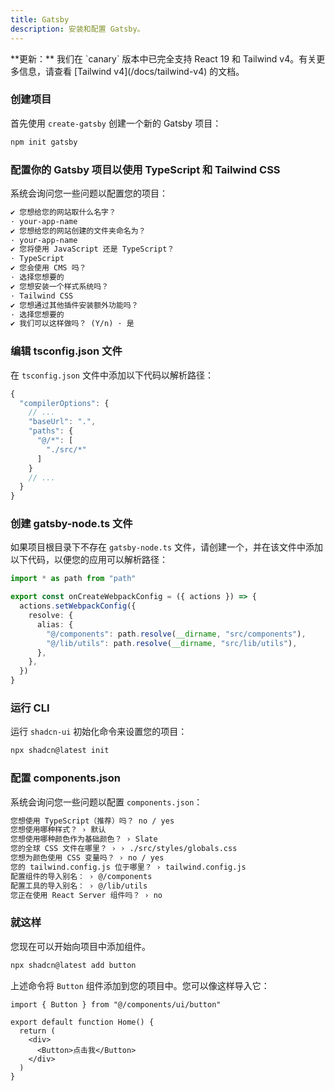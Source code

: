 ```yaml
---
title: Gatsby
description: 安装和配置 Gatsby。
---
```


<Callout className="bg-blue-50 border-blue-600 dark:border-blue-900 dark:bg-blue-950 mb-6 [&_code]:bg-blue-100 dark:[&_code]:bg-blue-900">
  **更新：** 我们在 `canary` 版本中已完全支持 React 19 和 Tailwind v4。有关更多信息，请查看 [Tailwind v4](/docs/tailwind-v4) 的文档。
</Callout>

<Steps>

### 创建项目

首先使用 `create-gatsby` 创建一个新的 Gatsby 项目：

```bash
npm init gatsby
```

### 配置你的 Gatsby 项目以使用 TypeScript 和 Tailwind CSS

系统会询问您一些问题以配置您的项目：

```txt showLineNumbers
✔ 您想给您的网站取什么名字？
· your-app-name
✔ 您想给您的网站创建的文件夹命名为？
· your-app-name
✔ 您将使用 JavaScript 还是 TypeScript？
· TypeScript
✔ 您会使用 CMS 吗？
· 选择您想要的
✔ 您想安装一个样式系统吗？
· Tailwind CSS
✔ 您想通过其他插件安装额外功能吗？
· 选择您想要的
✔ 我们可以这样做吗？ (Y/n) · 是
```

### 编辑 tsconfig.json 文件

在 `tsconfig.json` 文件中添加以下代码以解析路径：

```ts {4-9} showLineNumbers
{
  "compilerOptions": {
    // ...
    "baseUrl": ".",
    "paths": {
      "@/*": [
        "./src/*"
      ]
    }
    // ...
  }
}
```

### 创建 gatsby-node.ts 文件

如果项目根目录下不存在 `gatsby-node.ts` 文件，请创建一个，并在该文件中添加以下代码，以便您的应用可以解析路径：

```ts
import * as path from "path"

export const onCreateWebpackConfig = ({ actions }) => {
  actions.setWebpackConfig({
    resolve: {
      alias: {
        "@/components": path.resolve(__dirname, "src/components"),
        "@/lib/utils": path.resolve(__dirname, "src/lib/utils"),
      },
    },
  })
}
```

### 运行 CLI

运行 `shadcn-ui` 初始化命令来设置您的项目：

```bash
npx shadcn@latest init
```

### 配置 components.json

系统会询问您一些问题以配置 `components.json`：

```txt showLineNumbers
您想使用 TypeScript（推荐）吗？ no / yes
您想使用哪种样式？ › 默认
您想使用哪种颜色作为基础颜色？ › Slate
您的全球 CSS 文件在哪里？ › › ./src/styles/globals.css
您想为颜色使用 CSS 变量吗？ › no / yes
您的 tailwind.config.js 位于哪里？ › tailwind.config.js
配置组件的导入别名： › @/components
配置工具的导入别名： › @/lib/utils
您正在使用 React Server 组件吗？ › no
```

### 就这样

您现在可以开始向项目中添加组件。

```bash
npx shadcn@latest add button
```

上述命令将 `Button` 组件添加到您的项目中。您可以像这样导入它：

```tsx {1,6} showLineNumbers
import { Button } from "@/components/ui/button"

export default function Home() {
  return (
    <div>
      <Button>点击我</Button>
    </div>
  )
}
```

</Steps>